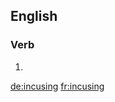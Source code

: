 ==English==

===Verb===
{{head|en|present participle}}

# {{present participle of|incuse|lang=en}}

[[de:incusing]]
[[fr:incusing]]